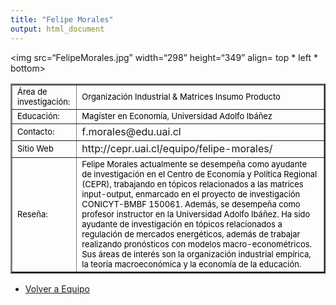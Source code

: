 ```yaml
---
title: "Felipe Morales"
output: html_document
---
```

<html>
<body>
       
<img src="FelipeMorales.jpg" width="298" height="349" align= top * left * bottom>

<table border="2">

<tr>
<td> <font size="2" color="black"> Área de investigación:</font>
 </td>

<td>  <font size="2" color="black">Organización Industrial & Matrices Insumo Producto </font> </td>

<tr>

<td> <font size="2" color="black"> Educación:
</font>
 </td>

<td> <font size="2" color="black">
 Magíster en Economía, Universidad Adolfo Ibáñez
</font>
</td>

</tr>

<tr>
<td> <font size="2" color="black"> Contacto:</font> </td>

<td> f.morales@edu.uai.cl </td>

</tr>
  
<tr> 
<td > <font size="2" color="black"> Sitio Web </font> </td> 
<td>  http://cepr.uai.cl/equipo/felipe-morales/ </td>

<tr>
<td> 
<font size="2" color="black"> Reseña: </font> </td>
<td><font size="2" color="black"> 
Felipe Morales actualmente se desempeña como ayudante de investigación en el Centro de Economía y Política Regional (CEPR), trabajando en tópicos relacionados a las matrices input-output, enmarcado en el proyecto de investigación CONICYT-BMBF 150061. Además, se desempeña como profesor instructor en la Universidad Adolfo Ibáñez. Ha sido ayudante de investigación en tópicos relacionados a regulación de mercados energéticos, además de trabajar realizando pronósticos con modelos macro-econométricos. Sus áreas de interés son la organización industrial empírica, la teoría macroeconómica y la economía de la educación.
</font>
 </td>
</tr>
</tr>


</table> 

- <a href="http://www.coforce.cl/equipo.html"> Volver a Equipo </a>

</body>


</html> 